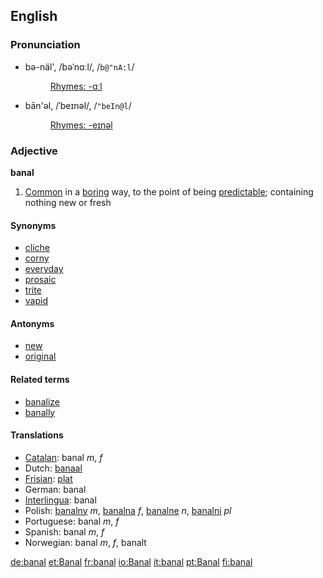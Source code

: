 ==English==
===Pronunciation===
*bə-näl', /bəˈnɑːl/, /<tt>b@"nA:l</tt>/
*:[[Rhymes:English:-ɑːl|Rhymes: -ɑːl]]
*bān'əl, /ˈbeɪnəl/, /<tt>"beIn@l</tt>/
*:[[Rhymes:English:-eɪnəl|Rhymes: -eɪnəl]]

===Adjective===
'''banal'''
# [[Common]] in a [[boring]] way, to the point of being [[predictable]]; containing nothing new or fresh

====Synonyms====
* [[cliche]]
* [[corny]]
* [[everyday]]
* [[prosaic]]
* [[trite]]
* [[vapid]]

====Antonyms====
* [[new]]
* [[original]]

====Related terms====
* [[banalize]]
* [[banally]]

====Translations====
*[[Catalan]]: banal ''m'', ''f''
*Dutch: [[banaal]]
*[[Frisian]]: [[plat]]
*German: banal
*[[Interlingua]]: banal
*Polish: [[banalny]] ''m'', [[banalna]] ''f'', [[banalne]] ''n'', [[banalni]] ''pl''
*Portuguese: banal ''m'', ''f''
*Spanish: banal ''m'', ''f''
*Norwegian: banal ''m'', ''f'', banalt

[[de:banal]]
[[et:Banal]]
[[fr:banal]]
[[io:Banal]]
[[it:banal]]
[[pt:Banal]]
[[fi:banal]]